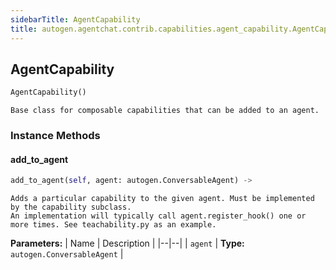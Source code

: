 ```yaml
---
sidebarTitle: AgentCapability
title: autogen.agentchat.contrib.capabilities.agent_capability.AgentCapability
---
```

<h2 id="autogen.agentchat.contrib.capabilities.agent_capability.AgentCapability" class="doc doc-heading">
    <code class="doc-symbol doc-symbol-heading doc-symbol-class"></code>
    <span class="doc doc-object-name doc-class-name">AgentCapability</span>
</h2>

```python
AgentCapability()
```

    Base class for composable capabilities that can be added to an agent.

### Instance Methods

<code class="doc-symbol doc-symbol-heading doc-symbol-method"></code>
#### add_to_agent

```python
add_to_agent(self, agent: autogen.ConversableAgent) -> 
```

    Adds a particular capability to the given agent. Must be implemented by the capability subclass.
    An implementation will typically call agent.register_hook() one or more times. See teachability.py as an example.

<b>Parameters:</b>
| Name | Description |
|--|--|
| `agent` | **Type:** `autogen.ConversableAgent` |

<br />